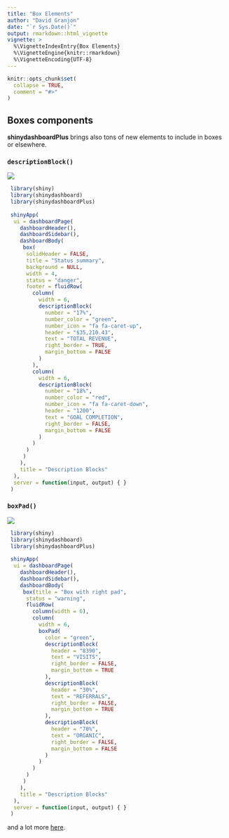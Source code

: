 ```yaml
---
title: "Box Elements"
author: "David Granjon"
date: "`r Sys.Date()`"
output: rmarkdown::html_vignette
vignette: >
  %\VignetteIndexEntry{Box Elements}
  %\VignetteEngine{knitr::rmarkdown}
  %\VignetteEncoding{UTF-8}
---
```


```r
knitr::opts_chunk$set(
  collapse = TRUE,
  comment = "#>"
)
```

## Boxes components

**shinydashboardPlus** brings also tons of new elements to include in boxes or elsewhere.

### `descriptionBlock()`

![](figures/descriptionBlock.png)
<br>

```r
 library(shiny)
 library(shinydashboard)
 library(shinydashboardPlus)
 
 shinyApp(
  ui = dashboardPage(
    dashboardHeader(),
    dashboardSidebar(),
    dashboardBody(
     box(
      solidHeader = FALSE,
      title = "Status summary",
      background = NULL,
      width = 4,
      status = "danger",
      footer = fluidRow(
        column(
          width = 6,
          descriptionBlock(
            number = "17%", 
            number_color = "green", 
            number_icon = "fa fa-caret-up",
            header = "$35,210.43", 
            text = "TOTAL REVENUE", 
            right_border = TRUE,
            margin_bottom = FALSE
          )
        ),
        column(
          width = 6,
          descriptionBlock(
            number = "18%", 
            number_color = "red", 
            number_icon = "fa fa-caret-down",
            header = "1200", 
            text = "GOAL COMPLETION", 
            right_border = FALSE,
            margin_bottom = FALSE
          )
        )
      )
     )
    ),
    title = "Description Blocks"
  ),
  server = function(input, output) { }
 )
```

### `boxPad()`

![](figures/boxPad.png)
<br>

```r
 library(shiny)
 library(shinydashboard)
 library(shinydashboardPlus)
 
 shinyApp(
  ui = dashboardPage(
    dashboardHeader(),
    dashboardSidebar(),
    dashboardBody(
     box(title = "Box with right pad",
      status = "warning",
      fluidRow(
        column(width = 6),
        column(
          width = 6,
          boxPad(
            color = "green",
            descriptionBlock(
              header = "8390", 
              text = "VISITS", 
              right_border = FALSE,
              margin_bottom = TRUE
            ),
            descriptionBlock(
              header = "30%", 
              text = "REFERRALS", 
              right_border = FALSE,
              margin_bottom = TRUE
            ),
            descriptionBlock(
              header = "70%", 
              text = "ORGANIC", 
              right_border = FALSE,
              margin_bottom = FALSE
            )
          )
        )
      )
     )
    ),
    title = "Description Blocks"
  ),
  server = function(input, output) { }
 )
```

and a lot more [here](http://130.60.24.205/shinydashboardPlus/).
